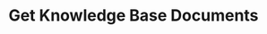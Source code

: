 ---
openapi: get /v1/knowledge-bases/{knowledge_base_id}/documents/{status}
title: Get Knowledge Base Documents
description: Get all documents by ingestion status
---